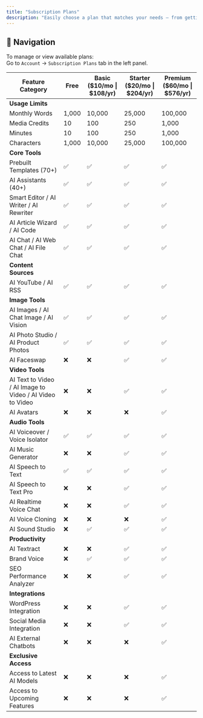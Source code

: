 ```yaml
---
title: "Subscription Plans"
description: "Easily choose a plan that matches your needs — from getting started with basic AI tools to unlocking the full power of advanced features."
---
```


## 📍 Navigation

To manage or view available plans:\
Go to `Account` → `Subscription Plans` tab in the left panel.

| **Feature Category**                                     | Free  | Basic (\$10/mo \| \$108/yr) | Starter (\$20/mo \| \$204/yr) | Premium (\$60/mo \| \$576/yr) |
| -------------------------------------------------------- | ----- | --------------------------- | ----------------------------- | ----------------------------- |
| **Usage Limits**                                         |       |                             |                               |                               |
| Monthly Words                                            | 1,000 | 10,000                      | 25,000                        | 100,000                       |
| Media Credits                                            | 10    | 100                         | 250                           | 1,000                         |
| Minutes                                                  | 10    | 100                         | 250                           | 1,000                         |
| Characters                                               | 1,000 | 10,000                      | 25,000                        | 100,000                       |
| **Core Tools**                                           |       |                             |                               |                               |
| Prebuilt Templates (70\+)                                | ✅     | ✅                           | ✅                             | ✅                             |
| AI Assistants (40\+)                                     | ✅     | ✅                           | ✅                             | ✅                             |
| Smart Editor / AI Writer / AI Rewriter                   | ✅     | ✅                           | ✅                             | ✅                             |
| AI Article Wizard / AI Code                              | ✅     | ✅                           | ✅                             | ✅                             |
| AI Chat / AI Web Chat / AI File Chat                     | ✅     | ✅                           | ✅                             | ✅                             |
| **Content Sources**                                      |       |                             |                               |                               |
| AI YouTube / AI RSS                                      | ✅     | ✅                           | ✅                             | ✅                             |
| **Image Tools**                                          |       |                             |                               |                               |
| AI Images / AI Chat Image / AI Vision                    | ✅     | ✅                           | ✅                             | ✅                             |
| AI Photo Studio / AI Product Photos                      | ✅     | ✅                           | ✅                             | ✅                             |
| AI Faceswap                                              | ❌     | ❌                           | ✅                             | ✅                             |
| **Video Tools**                                          |       |                             |                               |                               |
| AI Text to Video / AI Image to Video / AI Video to Video | ❌     | ❌                           | ✅                             | ✅                             |
| AI Avatars                                               | ❌     | ❌                           | ❌                             | ✅                             |
| **Audio Tools**                                          |       |                             |                               |                               |
| AI Voiceover / Voice Isolator                            | ✅     | ✅                           | ✅                             | ✅                             |
| AI Music Generator                                       | ❌     | ❌                           | ✅                             | ✅                             |
| AI Speech to Text                                        | ✅     | ✅                           | ✅                             | ✅                             |
| AI Speech to Text Pro                                    | ❌     | ❌                           | ✅                             | ✅                             |
| AI Realtime Voice Chat                                   | ❌     | ❌                           | ✅                             | ✅                             |
| AI Voice Cloning                                         | ❌     | ❌                           | ❌                             | ✅                             |
| AI Sound Studio                                          | ❌     | ✅                           | ✅                             | ✅                             |
| **Productivity**                                         |       |                             |                               |                               |
| AI Textract                                              | ❌     | ❌                           | ✅                             | ✅                             |
| Brand Voice                                              | ❌     | ✅                           | ✅                             | ✅                             |
| SEO Performance Analyzer                                 | ❌     | ❌                           | ✅                             | ✅                             |
| **Integrations**                                         |       |                             |                               |                               |
| WordPress Integration                                    | ❌     | ❌                           | ✅                             | ✅                             |
| Social Media Integration                                 | ❌     | ❌                           | ✅                             | ✅                             |
| AI External Chatbots                                     | ❌     | ❌                           | ❌                             | ✅                             |
| **Exclusive Access**                                     |       |                             |                               |                               |
| Access to Latest AI Models                               | ❌     | ❌                           | ❌                             | ✅                             |
| Access to Upcoming Features                              | ❌     | ❌                           | ❌                             | ✅                             |